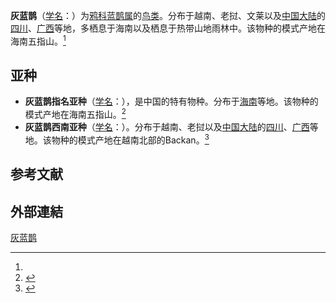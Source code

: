 {{Speciesbox
| name = 灰蓝鹊
| status = EN
| status_system = IUCN3.1
| image = Urocissa whiteheadi illustration.jpg
| genus = Urocissa
| species = whiteheadi
| authority = {{link-en|威廉·罗伯特·奥格尔维-格兰特|William Robert Ogilvie-Grant|Ogilvie-Grant}}, 1899<ref name='id2945'>{{cite web| url =http://www.bioinfo.cn/db05/BjdwSpecies.php?action=view&id=2945| title =灰蓝鹊| work =《中国动物物种编目数据库》| publisher =中国科学院微生物研究所| author =中国科学院动物研究所| accessdate =2009-04-04| deadurl =yes| archiveurl =https://web.archive.org/web/20160305032715/http://www.bioinfo.cn/db05/BjdwSpecies.php?action=view&id=2945| archivedate =2016-03-05}}</ref>
}}

'''灰蓝鹊'''（[[学名|学名]]：{{lang|la|''Urocissa whiteheadi''}}）为[[鸦科|鸦科]][[蓝鹊属|蓝鹊属]]的[[鸟类|鸟类]]。分布于越南、老挝、文莱以及[[中国大陆|中国大陆]]的[[四川|四川]]、[[广西|广西]]等地，多栖息于海南以及栖息于热带山地雨林中。该物种的模式产地在海南五指山。<ref name='id2945'/>

==亚种==
*'''灰蓝鹊指名亚种'''（[[学名|学名]]：{{lang|la|''Urocissa whiteheadi whiteheadi''}}），是中国的特有物种。分布于[[海南|海南]]等地。该物种的模式产地在海南五指山。<ref name='id2946'>{{cite web| url =http://www.bioinfo.cn/db05/BjdwSpecies.php?action=view&id=2946| title =灰蓝鹊指名亚种| work =《中国动物物种编目数据库》| publisher =中国科学院微生物研究所| author =中国科学院动物研究所| accessdate =2009-04-04| deadurl =yes| archiveurl =https://web.archive.org/web/20160305090105/http://www.bioinfo.cn/db05/BjdwSpecies.php?action=view&id=2946| archivedate =2016-03-05}}</ref>
*'''灰蓝鹊西南亚种'''（[[学名|学名]]：{{lang|la|''Urocissa whiteheadi xanthomelana''}}）。分布于越南、老挝以及[[中国大陆|中国大陆]]的[[四川|四川]]、[[广西|广西]]等地。该物种的模式产地在越南北部的Backan。<ref name='id2947'>{{cite web| url =http://www.bioinfo.cn/db05/BjdwSpecies.php?action=view&id=2947| title =灰蓝鹊西南亚种| work =《中国动物物种编目数据库》| publisher =中国科学院微生物研究所| author =中国科学院动物研究所| accessdate =2009-04-04| deadurl =yes| archiveurl =https://web.archive.org/web/20160305023452/http://www.bioinfo.cn/db05/BjdwSpecies.php?action=view&id=2947| archivedate =2016-03-05}}</ref>

== 参考文献 ==
{{reflist}}

==外部連結==
{{commons category|Urocissa_whiteheadi}}
{{Taxonbar|from=Q1093672}}

[[Category:蓝鹊属|灰蓝鹊]]


{{雀形目小作品}}